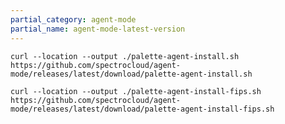 ```yaml
---
partial_category: agent-mode
partial_name: agent-mode-latest-version
---
```


<Tabs groupId="FIPS">

<TabItem value="Non-FIPS">

```shell
curl --location --output ./palette-agent-install.sh https://github.com/spectrocloud/agent-mode/releases/latest/download/palette-agent-install.sh
```

</TabItem>

<TabItem value="FIPS">

```shell
curl --location --output ./palette-agent-install-fips.sh https://github.com/spectrocloud/agent-mode/releases/latest/download/palette-agent-install-fips.sh
```

</TabItem>

</Tabs>